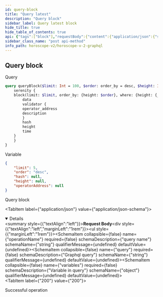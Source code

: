 ```yaml
---
id: query-block
title: "Query latest"
description: "Query block"
sidebar_label: Query latest block
hide_title: true
hide_table_of_contents: true
api: {"tags":["block"],"requestBody":{"content":{"application/json":{"schema":{"type":"object","properties":{"operationName":{"type":"string","example":"queryBlock","description":"query name"},"query":{"type":"string","example":"query queryBlock($limit: Int = 100, $order: order_by = desc, $height: Int = null, $hash: String = null, $operatorAddress: String = null, $heightGT: Int = null, $heightLT: Int = null) { serenity { block(limit: $limit, order_by: {height: $order}, where: {height: {_eq: $height, _gt: $heightGT, _lt: $heightLT}, hash: {_eq: $hash}, validator: {operator_address: {_eq: $operatorAddress}}}) { data validator { operator_address description } hash height time } } }","description":"Graphql query"},"variables":{"type":"object","description":"Variable in query","example":{"limit":5,"order":"desc","hash":null,"height":null,"operatorAddress":null}}}}}}},"responses":{"200":{"description":"Successful operation"}},"description":"Query block","method":"post","path":"/api/v1/graphiql","servers":[{"url":"https://indexer-v2.dev.aurascan.io"},{"url":"https://indexer-v2.staging.aurascan.io"}],"jsonRequestBodyExample":{"operationName":"queryBlock","query":"query queryBlock($limit: Int = 100, $order: order_by = desc, $height: Int = null, $hash: String = null, $operatorAddress: String = null, $heightGT: Int = null, $heightLT: Int = null) { serenity { block(limit: $limit, order_by: {height: $order}, where: {height: {_eq: $height, _gt: $heightGT, _lt: $heightLT}, hash: {_eq: $hash}, validator: {operator_address: {_eq: $operatorAddress}}}) { data validator { operator_address description } hash height time } } }","variables":{"limit":5,"order":"desc","hash":null,"height":null,"operatorAddress":null}},"info":{"title":"Horoscope v2 graphql","version":"1.0.0"},"postman":{"name":"Query block","description":{"type":"text/plain"},"url":{"path":["api","v1","graphiql"],"host":["{{baseUrl}}"],"query":[],"variable":[]},"header":[{"key":"Content-Type","value":"application/json"}],"method":"POST","body":{"mode":"raw","raw":"\"\"","options":{"raw":{"language":"json"}}}}}
sidebar_class_name: "post api-method"
info_path: horoscope-v2/horoscope-v-2-graphql
---
```



## Query block



Query
```graphql
query queryBlock($limit: Int = 100, $order: order_by = desc, $height: Int = null, $hash: String = null, $operatorAddress: String = null, $heightGT: Int = null, $heightLT: Int = null) {
    serenity {
    block(limit: $limit, order_by: {height: $order}, where: {height: {_eq: $height, _gt: $heightGT, _lt: $heightLT}, hash: {_eq: $hash}, validator: {operator_address: {_eq: $operatorAddress}}}) {
        data
        validator {
        operator_address
        description
        }
        hash
        height
        time
    }
    }
}
```
Variable    
```json
{
    "limit": 5,
    "order": "desc",
    "hash": null,
    "height": null,
    "operatorAddress": null
}
```

Query block

<MimeTabs><TabItem label={"application/json"} value={"application/json-schema"}><details style={{}} data-collapsed={false} open={true}><summary style={{"textAlign":"left"}}><strong>Request Body</strong></summary><div style={{"textAlign":"left","marginLeft":"1rem"}}></div><ul style={{"marginLeft":"1rem"}}><SchemaItem collapsible={false} name={"operationName"} required={false} schemaDescription={"query name"} schemaName={"string"} qualifierMessage={undefined} defaultValue={undefined}></SchemaItem><SchemaItem collapsible={false} name={"query"} required={false} schemaDescription={"Graphql query"} schemaName={"string"} qualifierMessage={undefined} defaultValue={undefined}></SchemaItem><SchemaItem collapsible={false} name={"variables"} required={false} schemaDescription={"Variable in query"} schemaName={"object"} qualifierMessage={undefined} defaultValue={undefined}></SchemaItem></ul></details></TabItem></MimeTabs><div><ApiTabs><TabItem label={"200"} value={"200"}><div>

Successful operation

</div><div></div></TabItem></ApiTabs></div>
      
